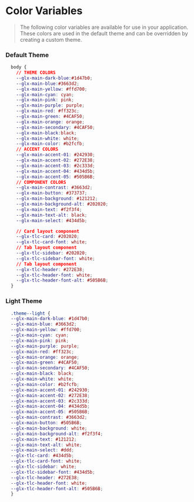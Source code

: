 
<Meta title="style/Color Variables" />



# Color Variables
> The following color variables are available for use in your application.
These colors are used in the default theme and can be overridden by creating a custom theme.

### Default Theme
```css
  body {
    // THEME COLORS
    --glx-main-dark-blue:#1d47b0;
    --glx-main-blue:#3663d2;
    --glx-main-yellow: #ffd700;
    --glx-main-cyan: cyan;
    --glx-main-pink: pink;
    --glx-main-purple: purple;
    --glx-main-red: #ff323c;
    --glx-main-green: #4CAF50;
    --glx-main-orange: orange;
    --glx-main-secondary: #4CAF50;
    --glx-main-black:black;
    --glx-main-white: white;
    --glx-main-color: #b2fcfb;
    // ACCENT COLORS
    --glx-main-accent-01: #242930;
    --glx-main-accent-02: #272E38;
    --glx-main-accent-03: #2c333d;
    --glx-main-accent-04: #434d5b;
    --glx-main-accent-05: #505B6B;
    // COMPONENT COLORS
    --glx-main-contrast: #3663d2;
    --glx-main-button: #373737;
    --glx-main-background: #121212;
    --glx-main-background-alt: #202020;
    --glx-main-text: #f2f3f4;
    --glx-main-text-alt: black;
    --glx-main-select: #434d5b;

    // Card layout component
    --glx-tlc-card: #202020;
    --glx-tlc-card-font: white;
    // Tab layout component
    --glx-tlc-sidebar: #202020;
    --glx-tlc-sidebar-font: white;
    // Tab layout component
    --glx-tlc-header: #272E38;
    --glx-tlc-header-font: white;
    --glx-tlc-header-font-alt: #505B6B;
  }
```

### Light Theme

```css
  .theme--light {
  --glx-main-dark-blue: #1d47b0;
  --glx-main-blue: #3663d2;
  --glx-main-yellow: #ffd700;
  --glx-main-cyan: cyan;
  --glx-main-pink: pink;
  --glx-main-purple: purple;
  --glx-main-red: #ff323c;
  --glx-main-orange: orange;
  --glx-main-green: #4CAF50;
  --glx-main-secondary: #4CAF50;
  --glx-main-black: black;
  --glx-main-white: white;
  --glx-main-color: #b2fcfb;
  --glx-main-accent-01: #242930;
  --glx-main-accent-02: #272E38;
  --glx-main-accent-03: #2c333d;
  --glx-main-accent-04: #434d5b;
  --glx-main-accent-05: #505B6B;
  --glx-main-contrast: #3663d2;
  --glx-main-button: #505B6B;
  --glx-main-background: white;
  --glx-main-background-alt: #f2f3f4;
  --glx-main-text: #121212;
  --glx-main-text-alt: white;
  --glx-main-select: #ddd;
  --glx-tlc-card: #434d5b;
  --glx-tlc-card-font: white;
  --glx-tlc-sidebar: white;
  --glx-tlc-sidebar-font: #434d5b;
  --glx-tlc-header: #272E38;
  --glx-tlc-header-font: white;
  --glx-tlc-header-font-alt: #505B6B;
  }
```

